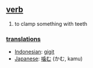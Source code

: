 == [[verb]] ==
# to clamp something with teeth

=== [[translation]]s ===
*[[Indonesian]]: [[gigit]]
*[[Japanese]]: [[噛む]] (かむ, kamu)